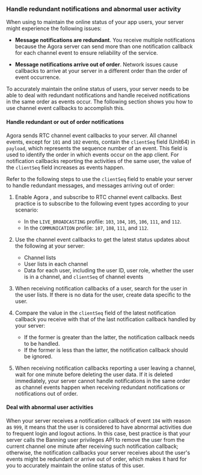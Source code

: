 <ProductWrapper product="video-calling, voice-calling, interactive-live-streaming, broadcast-streaming">

### Handle redundant notifications and abnormal user activity

When using <Vg k="NCS_LONG" /> to maintain the online status of your app users, your server might experience the following issues:

* **Message notifications are redundant**. You receive multiple notifications because the Agora <Vg k="NCS_LONG" /> server can send more than one notification callback for each channel event to ensure reliability of the service.

* **Message notifications arrive out of order**. Network issues cause callbacks to arrive at your server in a different order than the order of event occurrence.

To accurately maintain the online status of users, your server needs to be able to deal with redundant notifications and handle received notifications in the same order as events occur. The following section shows you how to use channel event callbacks to accomplish this.

#### Handle redundant or out of order notifications

Agora <Vg k="NCS_LONG" /> sends RTC channel event callbacks to your server. All channel events, except for `101` and `102` events, contain the `clientSeq` field (Unit64) in `payload`, which represents the sequence number of an event. This field is used to identify the order in which events occur on the app client. For notification callbacks reporting the activities of the same user, the value of the `clientSeq` field increases as events happen.

Refer to the following steps to use the `clientSeq` field to enable your server to handle redundant messages, and messages arriving out of order:

1. Enable Agora <Vg k="NCS_LONG" />, and subscribe to RTC channel event callbacks. Best practice is to subscribe to the following event types according to your scenario:

    * In the `LIVE_BROADCASTING` profile: `103`, `104`, `105`, `106`, `111`, and `112`.
    * In the `COMMUNICATION` profile: `107`, `108`, `111`, and `112`.

1. Use the channel event callbacks to get the latest status updates about the following at your server:

    * Channel lists
    * User lists in each channel
    * Data for each user, including the user ID, user role, whether the user is in a channel, and `clientSeq` of channel events

1. When receiving notification callbacks of a user, search for the user in the user lists. If there is no data for the user, create data specific to the user.

1. Compare the value in the `clientSeq` field of the latest notification callback you receive with that of the last notification callback handled by your server:

    * If the former is greater than the latter, the notification callback needs to be handled.
    * If the former is less than the latter, the notification callback should be ignored.

1. When receiving notification callbacks reporting a user leaving a channel, wait for one minute before deleting the user data. If it is deleted immediately, your server cannot handle notifications in the same order as channel events happen when receiving redundant notifications or notifications out of order.

#### Deal with abnormal user activities

When your server receives a notification callback of event `104` with reason as `999`, it means that the user is considered to have abnormal activities due to frequent login and logout actions. In this case, best practice is that your server calls the Banning user privileges API to remove the user from the current channel one minute after receiving such notification callback; otherwise, the notification callbacks your server receives about the user's events might be redundant or arrive out of order, which makes it hard for you to accurately maintain the online status of this user.

</ProductWrapper>